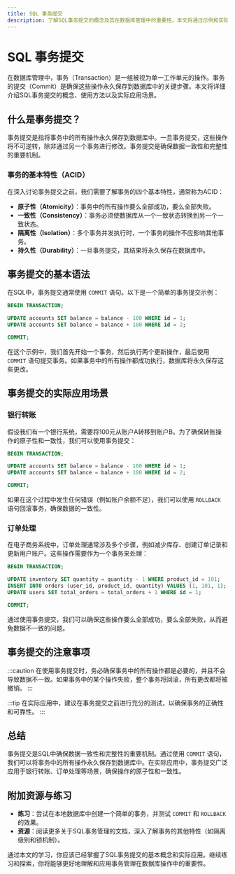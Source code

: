 ```yaml
---
title: SQL 事务提交
description: 了解SQL事务提交的概念及其在数据库管理中的重要性。本文将通过示例和实际案例，帮助初学者掌握事务提交的基本操作和应用场景。
---
```


# SQL 事务提交

在数据库管理中，事务（Transaction）是一组被视为单一工作单元的操作。事务的提交（Commit）是确保这些操作永久保存到数据库中的关键步骤。本文将详细介绍SQL事务提交的概念、使用方法以及实际应用场景。

## 什么是事务提交？

事务提交是指将事务中的所有操作永久保存到数据库中。一旦事务提交，这些操作将不可逆转，除非通过另一个事务进行修改。事务提交是确保数据一致性和完整性的重要机制。

### 事务的基本特性（ACID）

在深入讨论事务提交之前，我们需要了解事务的四个基本特性，通常称为ACID：

- **原子性（Atomicity）**：事务中的所有操作要么全部成功，要么全部失败。
- **一致性（Consistency）**：事务必须使数据库从一个一致状态转换到另一个一致状态。
- **隔离性（Isolation）**：多个事务并发执行时，一个事务的操作不应影响其他事务。
- **持久性（Durability）**：一旦事务提交，其结果将永久保存在数据库中。

## 事务提交的基本语法

在SQL中，事务提交通常使用 `COMMIT` 语句。以下是一个简单的事务提交示例：

```sql
BEGIN TRANSACTION;

UPDATE accounts SET balance = balance - 100 WHERE id = 1;
UPDATE accounts SET balance = balance + 100 WHERE id = 2;

COMMIT;
```

在这个示例中，我们首先开始一个事务，然后执行两个更新操作，最后使用 `COMMIT` 语句提交事务。如果事务中的所有操作都成功执行，数据库将永久保存这些更改。

## 事务提交的实际应用场景

### 银行转账

假设我们有一个银行系统，需要将100元从账户A转移到账户B。为了确保转账操作的原子性和一致性，我们可以使用事务提交：

```sql
BEGIN TRANSACTION;

UPDATE accounts SET balance = balance - 100 WHERE id = 1;
UPDATE accounts SET balance = balance + 100 WHERE id = 2;

COMMIT;
```

如果在这个过程中发生任何错误（例如账户余额不足），我们可以使用 `ROLLBACK` 语句回滚事务，确保数据的一致性。

### 订单处理

在电子商务系统中，订单处理通常涉及多个步骤，例如减少库存、创建订单记录和更新用户账户。这些操作需要作为一个事务来处理：

```sql
BEGIN TRANSACTION;

UPDATE inventory SET quantity = quantity - 1 WHERE product_id = 101;
INSERT INTO orders (user_id, product_id, quantity) VALUES (1, 101, 1);
UPDATE users SET total_orders = total_orders + 1 WHERE id = 1;

COMMIT;
```

通过使用事务提交，我们可以确保这些操作要么全部成功，要么全部失败，从而避免数据不一致的问题。

## 事务提交的注意事项

:::caution
在使用事务提交时，务必确保事务中的所有操作都是必要的，并且不会导致数据不一致。如果事务中的某个操作失败，整个事务将回滚，所有更改都将被撤销。
:::

:::tip
在实际应用中，建议在事务提交之前进行充分的测试，以确保事务的正确性和可靠性。
:::

## 总结

事务提交是SQL中确保数据一致性和完整性的重要机制。通过使用 `COMMIT` 语句，我们可以将事务中的所有操作永久保存到数据库中。在实际应用中，事务提交广泛应用于银行转账、订单处理等场景，确保操作的原子性和一致性。

## 附加资源与练习

- **练习**：尝试在本地数据库中创建一个简单的事务，并测试 `COMMIT` 和 `ROLLBACK` 的效果。
- **资源**：阅读更多关于SQL事务管理的文档，深入了解事务的其他特性（如隔离级别和锁机制）。

通过本文的学习，你应该已经掌握了SQL事务提交的基本概念和实际应用。继续练习和探索，你将能够更好地理解和应用事务管理在数据库操作中的重要性。